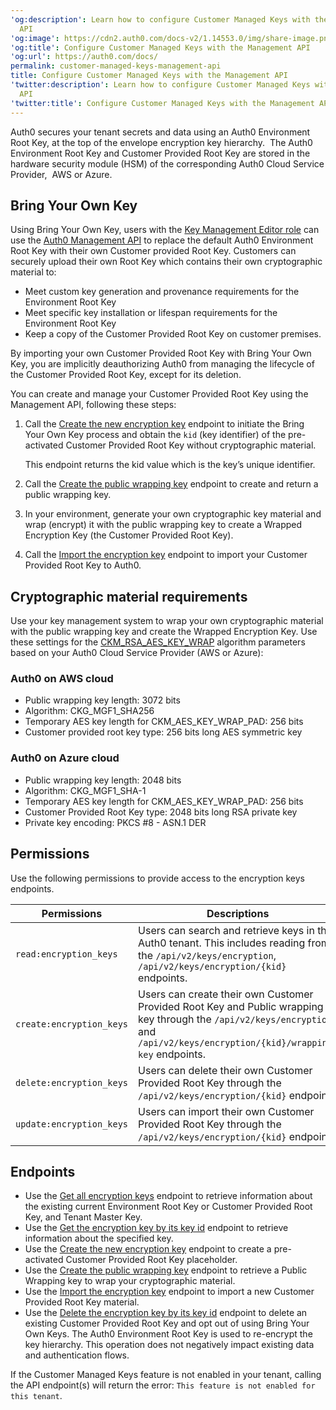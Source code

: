 ---
'og:description': Learn how to configure Customer Managed Keys with the Management
  API
'og:image': https://cdn2.auth0.com/docs-v2/1.14553.0/img/share-image.png
'og:title': Configure Customer Managed Keys with the Management API
'og:url': https://auth0.com/docs/
permalink: customer-managed-keys-management-api
title: Configure Customer Managed Keys with the Management API
'twitter:description': Learn how to configure Customer Managed Keys with the Management
  API
'twitter:title': Configure Customer Managed Keys with the Management API
---
Auth0 secures your tenant secrets and data using an Auth0 Environment Root Key, at the top of the envelope encryption key hierarchy.  The Auth0 Environment Root Key and Customer Provided Root Key are stored in the hardware security module (HSM) of the corresponding Auth0 Cloud Service Provider,  AWS or Azure.

## Bring Your Own Key

Using Bring Your Own Key, users with the [Key Management Editor role](/docs/get-started/manage-dashboard-access/add-dashboard-users) can use the [Auth0 Management API](https://auth0.com/docs/api/management/v2) to replace the default Auth0 Environment Root Key with their own Customer provided Root Key. Customers can securely upload their own Root Key which contains their own cryptographic material to:

* Meet custom key generation and provenance requirements for the Environment Root Key
* Meet specific key installation or lifespan requirements for the Environment Root Key
* Keep a copy of the Customer Provided Root Key on customer premises.

<Warning>

By importing your own Customer Provided Root Key with Bring Your Own Key, you are implicitly deauthorizing Auth0 from managing the lifecycle of the Customer Provided Root Key, except for its deletion.

</Warning>

You can create and manage your Customer Provided Root Key using the <Tooltip tip="Management API: A product to allow customers to perform administrative tasks." cta="View Glossary" href="/docs/glossary?term=Management+API">Management API</Tooltip>, following these steps:

1. Call the [Create the new encryption key](https://auth0.com/docs/api/management/v2/keys/post-encryption) endpoint to initiate the Bring Your Own Key process and obtain the `kid` (key identifier) of the pre-activated Customer Provided Root Key without cryptographic material.

   <Callout icon="file-lines" color="#0EA5E9" iconType="regular">

   This endpoint returns the kid value which is the key’s unique identifier.

   </Callout>
2. Call the [Create the public wrapping key](https://auth0.com/docs/api/management/v2/keys/post-encryption-wrapping-key) endpoint to create and return a public wrapping key.
3. In your environment, generate your own cryptographic key material and wrap (encrypt) it with the public wrapping key to create a Wrapped Encryption Key (the Customer Provided Root Key).
4. Call the [Import the encryption key](https://auth0.com/docs/api/management/v2/keys/post-encryption-key) endpoint to import your Customer Provided Root Key to Auth0.

## Cryptographic material requirements

Use your key management system to wrap your own cryptographic material with the public wrapping key and create the Wrapped Encryption Key. Use these settings for the [CKM_RSA_AES_KEY_WRAP](https://docs.oasis-open.org/pkcs11/pkcs11-curr/v2.40/cos01/pkcs11-curr-v2.40-cos01.html#_Toc408226894) algorithm parameters based on your Auth0 Cloud Service Provider (AWS or Azure):

### Auth0 on AWS cloud

* Public wrapping key length: 3072 bits
* Algorithm: CKG_MGF1_SHA256
* Temporary AES key length for CKM_AES_KEY_WRAP_PAD: 256 bits
* Customer provided root key type: 256 bits long AES symmetric key

### Auth0 on Azure cloud

* Public wrapping key length: 2048 bits
* Algorithm: CKG_MGF1_SHA-1
* Temporary AES key length for CKM_AES_KEY_WRAP_PAD: 256 bits
* Customer Provided Root Key type: 2048 bits long RSA private key
* Private key encoding: PKCS #8 - ASN.1 DER

## Permissions

Use the following permissions to provide access to the encryption keys endpoints.

<table class="table">
<thead>
<tr>
<th><b>Permissions</b></th>
<th><b>Descriptions</b></th>
</tr>
</thead>
<tbody>
<tr>
<td><code>read:encryption_keys</code></td>
<td>Users can search and retrieve keys in the Auth0 tenant. This includes reading from the <code>/api/v2/keys/encryption</code>, <code>/api/v2/keys/encryption/{kid}</code> endpoints.</td>
</tr>
<tr>
<td><code>create:encryption_keys</code></td>
<td>Users can create their own Customer Provided Root Key and Public wrapping key through the <code>/api/v2/keys/encryption</code> and <code>/api/v2/keys/encryption/{kid}/wrapping-key</code> endpoints.</td>
</tr>
<tr>
<td><code>delete:encryption_keys</code></td>
<td>Users can delete their own Customer Provided Root Key through the 
            <code>/api/v2/keys/encryption/{kid}</code> endpoint.</td>
</tr>
<tr>
<td><code>update:encryption_keys</code></td>
<td>Users can import their own Customer Provided Root Key through the 
            <code>/api/v2/keys/encryption/{kid}</code> endpoint.</td>
</tr>
</tbody>
</table>

## Endpoints

* Use the [Get all encryption keys](https://auth0.com/docs/api/management/v2/keys/get-encryption-keys) endpoint to retrieve information about the existing current Environment Root Key or Customer Provided Root Key, and Tenant Master Key.
* Use the [Get the encryption key by its key id](https://auth0.com/docs/api/management/v2/keys/get-encryption-key) endpoint to retrieve information about the specified key.
* Use the [Create the new encryption key](https://auth0.com/docs/api/management/v2/keys/post-encryption) endpoint to create a pre-activated Customer Provided Root Key placeholder.
* Use the [Create the public wrapping key](https://auth0.com/docs/api/management/v2/keys/post-encryption-wrapping-key) endpoint to retrieve a Public Wrapping key to wrap your cryptographic material.
* Use the [Import the encryption key](https://auth0.com/docs/api/management/v2/keys/post-encryption-key) endpoint to import a new Customer Provided Root Key material.
* Use the [Delete the encryption key by its key id](https://auth0.com/docs/api/management/v2/keys/delete-encryption-key) endpoint to delete an existing Customer Provided Root Key and opt out of using Bring Your Own Keys. The Auth0 Environment Root Key is used to re-encrypt the key hierarchy. This operation does not negatively impact existing data and authentication flows.

<Callout icon="file-lines" color="#0EA5E9" iconType="regular">

If the Customer Managed Keys feature is not enabled in your tenant, calling the API endpoint(s) will return the error: `This feature is not enabled for this tenant`.

</Callout>
